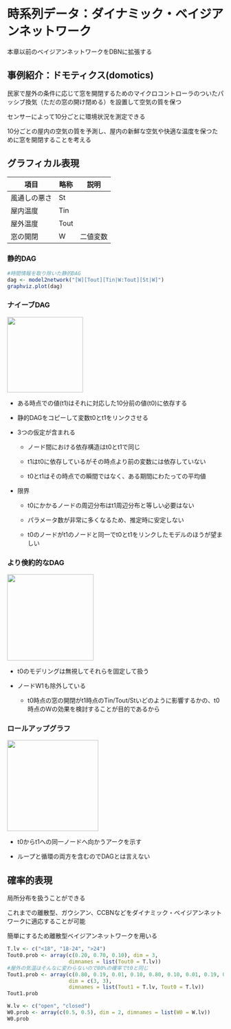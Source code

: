 # 時系列データ：ダイナミック・ベイジアンネットワーク

本章以前のベイジアンネットワークをDBNに拡張する

## 事例紹介：ドモティクス(domotics)

民家で屋外の条件に応じて窓を開閉するためのマイクロコントローラのついたパッシブ換気（ただの窓の開け閉める）を設置して空気の質を保つ

センサーによって10分ごとに環境状況を測定できる

10分ごとの屋内の空気の質を予測し、屋内の新鮮な空気や快適な温度を保つために窓を開閉することを考える

## グラフィカル表現

| 項目         | 略称 | 説明     |
|--------------|------|----------|
| 風通しの悪さ | St   |          |
| 屋内温度     | Tin  |          |
| 屋外温度     | Tout |          |
| 窓の開閉     | W    | 二値変数 |

### 静的DAG

```r
#時間情報を取り除いた静的DAG
dag <- model2network("[W][Tout][Tin|W:Tout][St|W]")
graphviz.plot(dag)
```

### ナイーブDAG

![](images/スクリーンショット 2024-03-23 10.44.50.png){width="176"}

-   ある時点での値(t1)はそれに対応した10分前の値(t0)に依存する

-   静的DAGをコピーして変数t0とt1をリンクさせる

-   3つの仮定が含まれる

    -   ノード間における依存構造はt0とt1で同じ

    -   t1はt0に依存しているがその時点より前の変数には依存していない

    -   t0とt1はその時点での瞬間ではなく、ある期間にわたっての平均値

-   限界

    -   t0にかかるノードの周辺分布はt1周辺分布と等しい必要はない

    -   パラメータ数が非常に多くなるため、推定時に安定しない

    -   t0のノードがt1のノードと同一でt0とt1をリンクしたモデルのほうが望ましい

### より倹約的なDAG

![](images/スクリーンショット 2024-03-23 10.50.47.png){width="201"}

-   t0のモデリングは無視してそれらを固定して扱う

-   ノードW1も除外している

    -   t0時点の窓の開閉がt1時点のTin/Tout/Stいどのように影響するかの、t0時点のWの効果を検討することが目的であるから

### ロールアップグラフ

![](images/スクリーンショット 2024-03-23 10.53.53.png){width="212"}

-   t0からt1への同一ノードへ向かうアークを示す

-   ループと循環の両方を含むのでDAGとは言えない

## 確率的表現

局所分布を扱うことができる

これまでの離散型、ガウシアン、CCBNなどをダイナミック・ベイジアンネットワークに適応することが可能

簡単にするため離散型ベイジアンネットワークを用いる

```r
T.lv <- c("<18", "18-24", ">24")
Tout0.prob <- array(c(0.20, 0.70, 0.10), dim = 3,
                    dimnames = list(Tout0 = T.lv))
#屋外の気温はそんなに変わらないので80%の確率でt0と同じ
Tout1.prob <- array(c(0.80, 0.19, 0.01, 0.10, 0.80, 0.10, 0.01, 0.19, 0.80),
                    dim = c(3, 3),
                    dimnames = list(Tout1 = T.lv, Tout0 = T.lv))
Tout1.prob
```

```r
W.lv <- c("open", "closed")
W0.prob <- array(c(0.5, 0.5), dim = 2, dimnames = list(W0 = W.lv))
W0.prob
```
